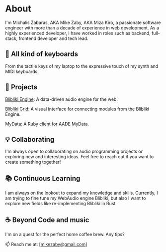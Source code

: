 
# About

I'm Michalis Zabaras, AKA Mike Zaby, AKA Miza Kiro, a passionate software engineer with more than a decade of experience in web development.
As a highly experienced developer, I have worked in roles such as backend, full-stack, frontend developer and tech lead.

## 🎹 All kind of keyboards

From the tactile keys of my laptop to the expressive touch of my synth and MIDI keyboards.

## 🚀 Projects

[Blibliki Engine](https://github.com/blibliki-js/engine): A data-driven audio engine for the web.

[Blibliki Grid](https://github.com/blibliki-js/grid): A visual interface for connecting modules from the Blibliki Engine.

[MyData](https://github.com/mikezaby/my_data): A Ruby client for AADE MyData.

## 💡 Collaborating

I'm always open to collaborating on audio programming projects or exploring new and interesting ideas. Feel free to reach out if you want to create something together!

## 📚 Continuous Learning

I am always on the lookout to expand my knowledge and skills. Currently, I am trying to fine tune my WebAudio engine Blibliki, but also I want to explore new fields like re-implementing Blibliki in Rust

## ☕️ Beyond Code and music

I'm on a quest for the perfect home coffee brew. Any tips?

📫 Reach me at: [mikezaby@gmail.com]
